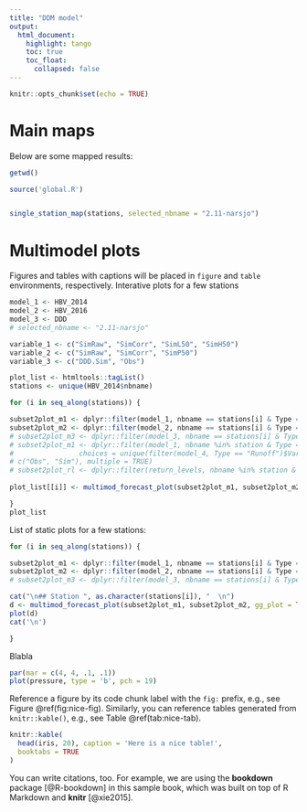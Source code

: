 ```yaml
---
title: "DDM model"
output: 
  html_document:
    highlight: tango
    toc: true
    toc_float:
      collapsed: false
---
```


```r
knitr::opts_chunk$set(echo = TRUE)
```


<!---
Either render the file this way:
rmarkdown::render('daily_report.Rmd', "html_document", 
paste("_posts/", Sys.Date(), "-Flood-report.html", sep= ""))

or copy those specificxations above:

---
title: "test"
author: "FKB"
date: '`r Sys.Date()`'
output: html_document
---


---
output: word_document
always_allow_html: yes
---
-->



# Main maps

Below are some mapped results:

```r

getwd()

```


```r

source('global.R')


single_station_map(stations, selected_nbname = "2.11-narsjo")

```

# Multimodel plots

Figures and tables with captions will be placed in `figure` and `table` environments, respectively.
Interative plots for a few stations

```r

model_1 <- HBV_2014
model_2 <- HBV_2016
model_3 <- DDD
# selected_nbname <- "2.11-narsjo"

variable_1 <- c("SimRaw", "SimCorr", "SimL50", "SimH50")
variable_2 <- c("SimRaw", "SimCorr", "SimP50")
variable_3 <- c("DDD.Sim", "Obs")  

plot_list <- htmltools::tagList()
stations <- unique(HBV_2014$nbname)
```

```r

for (i in seq_along(stations)) {

subset2plot_m1 <- dplyr::filter(model_1, nbname == stations[i] & Type == "Runoff" & Variable %in% variable_1) 
subset2plot_m2 <- dplyr::filter(model_2, nbname == stations[i] & Type == "Runoff" & Variable %in% variable_2) 
# subset2plot_m3 <- dplyr::filter(model_3, nbname == stations[i] & Type == "Runoff" & Variable %in% variable_3) 
# subset2plot_m1 <- dplyr::filter(model_1, nbname %in% station & Type == "Runoff" & Variable %in% variable_1)             
#                choices = unique(filter(model_4, Type == "Runoff")$Variable), multiple = TRUE) 
# c("Obs", "Sim"), multiple = TRUE) 
# subset2plot_rl <- dplyr::filter(return_levels, nbname %in% station & Type %in% type_rl) 
      
plot_list[[i]] <- multimod_forecast_plot(subset2plot_m1, subset2plot_m2)

}
plot_list

```

List of static plots for a few stations:

```r

for (i in seq_along(stations)) {

subset2plot_m1 <- dplyr::filter(model_1, nbname == stations[i] & Type == "Runoff" & Variable %in% variable_1) 
subset2plot_m2 <- dplyr::filter(model_2, nbname == stations[i] & Type == "Runoff" & Variable %in% variable_2) 
# subset2plot_m3 <- dplyr::filter(model_3, nbname == stations[i] & Type == "Runoff" & Variable %in% variable_3) 

cat("\n## Station ", as.character(stations[i]), "  \n")     
d <- multimod_forecast_plot(subset2plot_m1, subset2plot_m2, gg_plot = TRUE)
plot(d)
cat('\n') 

}


```

Blabla



```r
par(mar = c(4, 4, .1, .1))
plot(pressure, type = 'b', pch = 19)
```

Reference a figure by its code chunk label with the `fig:` prefix, e.g., see Figure \@ref(fig:nice-fig). Similarly, you can reference tables generated from `knitr::kable()`, e.g., see Table \@ref(tab:nice-tab).

```r
knitr::kable(
  head(iris, 20), caption = 'Here is a nice table!',
  booktabs = TRUE
)
```

You can write citations, too. For example, we are using the **bookdown** package [@R-bookdown] in this sample book, which was built on top of R Markdown and **knitr** [@xie2015].
